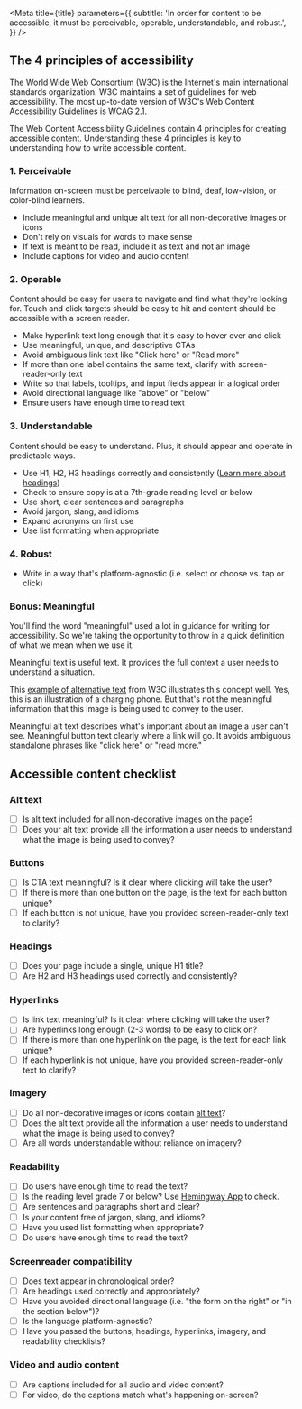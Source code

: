 
<Meta
  title={title}
  parameters={{
    subtitle:
      'In order for content to be accessible, it must be perceivable, operable, understandable, and robust.',
  }}
/>

<Story name="4 principles of accessibility" />

## The 4 principles of accessibility

The World Wide Web Consortium (W3C) is the Internet's main international standards organization. W3C maintains a set of guidelines for web accessibility. The most up-to-date version of W3C's Web Content Accessibility Guidelines is [WCAG 2.1](https://www.w3.org/TR/WCAG21/).

The Web Content Accessibility Guidelines contain 4 principles for creating accessible content. Understanding these 4 principles is key to understanding how to write accessible content.

### 1. Perceivable

Information on-screen must be perceivable to blind, deaf, low-vision, or color-blind learners.

- Include meaningful and unique alt text for all non-decorative images or icons
- Don't rely on visuals for words to make sense
- If text is meant to be read, include it as text and not an image
- Include captions for video and audio content

### 2. Operable

Content should be easy for users to navigate and find what they're looking for. Touch and click targets should be easy to hit and content should be accessible with a screen reader.

- Make hyperlink text long enough that it's easy to hover over and click
- Use meaningful, unique, and descriptive CTAs
- Avoid ambiguous link text like "Click here" or "Read more"
- If more than one label contains the same text, clarify with screen-reader-only text
- Write so that labels, tooltips, and input fields appear in a logical order
- Avoid directional language like "above" or "below"
- Ensure users have enough time to read text

### 3. Understandable

Content should be easy to understand. Plus, it should appear and operate in predictable ways.

- Use H1, H2, H3 headings correctly and consistently ([Learn more about headings](https://www.notion.so/Headings-be907c4d24c84dffb970cedc3ee54936))
- Check to ensure copy is at a 7th-grade reading level or below
- Use short, clear sentences and paragraphs
- Avoid jargon, slang, and idioms
- Expand acronyms on first use
- Use list formatting when appropriate

### 4. Robust

- Write in a way that's platform-agnostic (i.e. select or choose vs. tap or click)

### Bonus: Meaningful

You'll find the word "meaningful" used a lot in guidance for writing for accessibility. So we're taking the opportunity to throw in a quick definition of what we mean when we use it.

Meaningful text is useful text. It provides the full context a user needs to understand a situation.

This [example of alternative text](https://www.w3.org/WAI/tips/writing/) from W3C illustrates this concept well. Yes, this is an illustration of a charging phone. But that's not the meaningful information that this image is being used to convey to the user.

Meaningful alt text describes what's important about an image a user can't see. Meaningful button text clearly where a link will go. It avoids ambiguous standalone phrases like "click here" or "read more."

<Story name="Accessible content checklist" />

## Accessible content checklist

### Alt text

- [ ] Is alt text included for all non-decorative images on the page?
- [ ] Does your alt text provide all the information a user needs to understand what the image is being used to convey?

### Buttons

- [ ] Is CTA text meaningful? Is it clear where clicking will take the user?
- [ ] If there is more than one button on the page, is the text for each button unique?
- [ ] If each button is not unique, have you provided screen-reader-only text to clarify?

### Headings

- [ ] Does your page include a single, unique H1 title?
- [ ] Are H2 and H3 headings used correctly and consistently?

### Hyperlinks

- [ ] Is link text meaningful? Is it clear where clicking will take the user?
- [ ] Are hyperlinks long enough (2-3 words) to be easy to click on?
- [ ] If there is more than one hyperlink on the page, is the text for each link unique?
- [ ] If each hyperlink is not unique, have you provided screen-reader-only text to clarify?

### Imagery

- [ ] Do all non-decorative images or icons contain [alt text](https://www.notion.so/Alternate-alt-text-1f4937dc2d4648df97627510a32edaa1)?
- [ ] Does the alt text provide all the information a user needs to understand what the image is being used to convey?
- [ ] Are all words understandable without reliance on imagery?

### Readability

- [ ] Do users have enough time to read the text?
- [ ] Is the reading level grade 7 or below? Use [Hemingway App](https://hemingwayapp.com/) to check.
- [ ] Are sentences and paragraphs short and clear?
- [ ] Is your content free of jargon, slang, and idioms?
- [ ] Have you used list formatting when appropriate?
- [ ] Do users have enough time to read the text?

### Screenreader compatibility

- [ ] Does text appear in chronological order?
- [ ] Are headings used correctly and appropriately?
- [ ] Have you avoided directional language (i.e. "the form on the right" or "in the section below")?
- [ ] Is the language platform-agnostic?
- [ ] Have you passed the buttons, headings, hyperlinks, imagery, and readability checklists?

### Video and audio content

- [ ] Are captions included for all audio and video content?
- [ ] For video, do the captions match what's happening on-screen?
